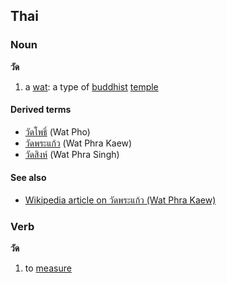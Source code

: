 ==Thai==
===Noun===
'''วัด'''
# a [[wat]]: a type of [[buddhist]] [[temple]]

====Derived terms====
*[[วัดโพธิ์]] (Wat Pho)
*[[วัดพระแก้ว]] (Wat Phra Kaew)
*[[วัดสิงห์]] (Wat Phra Singh)

====See also====
*[[w:Wat Phra Kaew|Wikipedia article on วัดพระแก้ว (Wat Phra Kaew)]]

===Verb===
'''วัด'''

# to [[measure]]